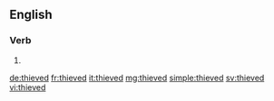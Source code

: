 ==English==

===Verb===
{{head|en}}

# {{en-past of|thieve}}

[[de:thieved]]
[[fr:thieved]]
[[it:thieved]]
[[mg:thieved]]
[[simple:thieved]]
[[sv:thieved]]
[[vi:thieved]]